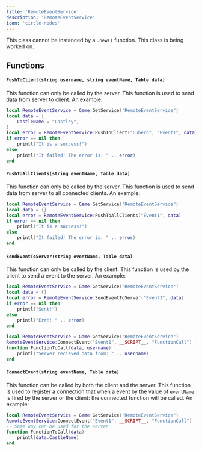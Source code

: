 ```yaml
---
title: 'RemoteEventService'
description: 'RemoteEventService'
icon: 'circle-nodes'
---
```

<Warning>This class cannot be instanced by a `.new()` function.</Warning>
<Warning>This class is being worked on.</Warning>
## Functions
#### `PushToClient(string username, string eventName, Table data)`
<Info>This function can only be called by the server.</Info>
This function is used to send data from server to client. An example:
```lua
local RemoteEventService = Game:GetService("RemoteEventService")
local data = {
    CastleName = "Castley",
}
local error = RemoteEventService:PushToClient("Cubern", "Event1", data)
if error == nil then
    printl("It is a success!")
else
    printl("It failed! The error is: " .. error)
end
```

#### `PushToAllClients(string eventName, Table data)`
<Info>This function can only be called by the server.</Info>
This function is used to send data from server to all connected clients. An example:
```lua
local RemoteEventService = Game:GetService("RemoteEventService")
local data = {}
local error = RemoteEventService:PushToAllClients("Event1", data)
if error == nil then
    printl("It is a success!")
else
    printl("It failed! The error is: " .. error)
end
```

#### `SendEventToServer(string eventName, Table data)`
<Info>This function can only be called by the client.</Info>
This function is used by the client to send a event to the server. An example:
<CodeGroup>
```lua client.clua
local RemoteEventService = Game:GetService("RemoteEventService")
local data = {}
local error = RemoteEventService:SendEventToServer("Event1", data)
if error == nil then
    printl("Sent!")
else 
    printl("Err!! " .. error)
end
```
```lua server.clua
local RemoteEventService = Game:GetService("RemoteEventService")
RemoteEventService:ConnectEvent("Event1", __SCRIPT__, "FunctionCall") -- since we had registered the event by name of "Event1" on client we will use "Event1" as first paramter
function FunctionToCall(data, username)
    printl("Server recieved data from: " .. username)
end
```
</CodeGroup>

#### `ConnectEvent(string eventName, Table data)`
<Info>This function can be called by both the client and the server.</Info>
This function is used to register a connection that when a event by the value of `eventName` is fired by the server or the client: the connected function will be called. An example:
```lua
local RemoteEventService = Game:GetService("RemoteEventService")
RemoteEventService:ConnectEvent("Event1", __SCRIPT__, "FunctionCall") -- since we had registered the event by name of "Event1" we will use "Event1" as first paramter
-- Same way can be used for the server
function FunctionToCall(data)
    printl(data.CastleName)
end
```